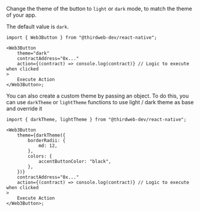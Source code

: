Change the theme of the button to `light` or `dark` mode, to match the theme of your app.

The default value is `dark`.

```tsx
import { Web3Button } from "@thirdweb-dev/react-native";

<Web3Button
	theme="dark"
	contractAddress="0x..."
	action={(contract) => console.log(contract)} // Logic to execute when clicked
>
	Execute Action
</Web3Button>;
```

You can also create a custom theme by passing an object. To do this, you can use `darkTheme`
or `lightTheme` functions to use light / dark theme as base and override it

```tsx
import { darkTheme, lightTheme } from "@thirdweb-dev/react-native";

<Web3Button
	theme={darkTheme({
		borderRadii: {
			md: 12,
		},
		colors: {
			accentButtonColor: "black",
		},
	})}
	contractAddress="0x..."
	action={(contract) => console.log(contract)} // Logic to execute when clicked
>
	Execute Action
</Web3Button>;
```
